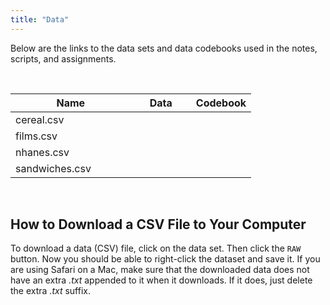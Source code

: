 ```yaml
---
title: "Data"
---
```



Below are the links to the data sets and data codebooks used in the notes, scripts, and assignments. 

<br />

<table class="table">

<thead>
<tr>
<th style="width:50%;">Name</th>
<th style="width:25%;text-align:center;">Data</th>
<th style="width:25%;text-align:center;">Codebook</th>
</tr>
</thead>


<tbody>

<tr>
<td>cereal.csv</td>
<td align="center" style="vertical-align:middle;">
  <a href="https://raw.githubusercontent.com/zief0002/barbieland/main/data/cereal.csv">
    <span class="fas fa-file-csv" style="font-size: 20px;"></span>
  </a>
</td>
<td align="center" style="vertical-align:middle;">
  <a href="assignments/cereal.html" target="_blank">
    <span class="fas fa-book-open" style="font-size: 20px;"></span>
  </a>
</td>
</tr>

<tr>
<td>films.csv</td>
<td align="center" style="vertical-align:middle;">
  <a href="https://raw.githubusercontent.com/zief0002/barbieland/main/data/films.csv">
    <span class="fas fa-file-csv" style="font-size: 20px;"></span>
  </a>
</td>
<td align="center" style="vertical-align:middle;">
  <a href="assignments/films.html" target="_blank">
    <span class="fas fa-book-open" style="font-size: 20px;"></span>
  </a>
</td>
</tr>

<tr>
<td>nhanes.csv</td>
<td align="center" style="vertical-align:middle;">
  <a href="https://raw.githubusercontent.com/zief0002/barbieland/main/data/nhanes.csv">
    <span class="fas fa-file-csv" style="font-size: 20px;"></span>
  </a>
</td>
<td align="center" style="vertical-align:middle;">
  <a href="assignments/nhanes.html" target="_blank">
    <span class="fas fa-book-open" style="font-size: 20px;"></span>
  </a>
</td>
</tr>

<tr>
<td>sandwiches.csv</td>
<td align="center" style="vertical-align:middle;">
  <a href="https://raw.githubusercontent.com/zief0002/barbieland/main/data/sandwiches.csv">
    <span class="fas fa-file-csv" style="font-size: 20px;"></span>
  </a>
</td>
<td align="center" style="vertical-align:middle;">
  <a href="assignments/sandwiches.html" target="_blank">
    <span class="fas fa-book-open" style="font-size: 20px;"></span>
  </a>
</td>
</tr>





</tbody>
</table>

<br />


## How to Download a CSV File to Your Computer

To download a data (CSV) file, click on the data set. Then click the `RAW` button. Now you should be able to right-click the dataset and save it. If you are using Safari on a Mac, make sure that the downloaded data does not have an extra *.txt* appended to it when it downloads. If it does, just delete the extra *.txt* suffix.

<br />

